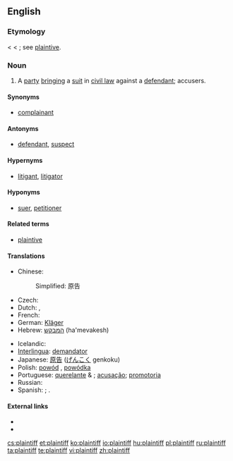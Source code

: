 ==English==
{{wikipedia}}

===Etymology===
< {{etyl|enm}} {{term|plaintif}} < {{etyl|fro}} {{term|plaintif||complaining; as a noun, one who complains, a plaintiff}}; see [[plaintive]].

===Noun===
{{en-noun}}

# A [[party]] [[bringing]] a [[suit]] in [[civil law]] against a [[defendant]]; accusers.

====Synonyms====
* [[complainant]]

====Antonyms====
* [[defendant]], [[suspect]]

====Hypernyms====
* [[litigant]], [[litigator]]

====Hyponyms====
* [[suer]], [[petitioner]]

====Related terms====
* [[plaintive]]

====Translations====
{{trans-top|party bringing a suit in civil law against a defendant}}
* Chinese:
*: Simplified: 原告
* Czech: {{t-|cs|žalobce|m}}
* Dutch: {{t|nl|eiser}}, {{t|nl|aanklager}}
* French: {{t+|fr|demandeur}}
* German: [[Kläger]] {{m}}
* Hebrew: [[המבקש]] (ha'mevakesh)
{{trans-mid}}
* Icelandic: {{t-|is|stefnandi|m}}
* [[Interlingua]]: [[demandator]]
* Japanese: [[原告]] ([[げんこく]] genkoku)
* Polish: [[powód]] {{m}}, [[powódka]] {{f}}
* Portuguese: [[querelante]] {{m}} & {{f}}; [[acusação]]; [[promotoria]]
* Russian: {{t+|ru|истец|m|tr=ist'éc|sc=Cyrl}}
* Spanish: {{t-|es|demandante}}; {{t-|es|querellante}}.
{{trans-bottom}}

====External links====
* {{R:Webster 1913}}
* {{R:Century 1911}}

[[cs:plaintiff]]
[[et:plaintiff]]
[[ko:plaintiff]]
[[io:plaintiff]]
[[hu:plaintiff]]
[[pl:plaintiff]]
[[ru:plaintiff]]
[[ta:plaintiff]]
[[te:plaintiff]]
[[vi:plaintiff]]
[[zh:plaintiff]]